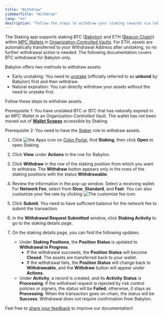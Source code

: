```yaml
---
title: "Withdraw"
sidebarTitle: "Withdraw"
lang: "en"
description: "Follow the steps to withdraw your staking rewards via Cobo Portal, ensuring secure and efficient management of your earnings."
---
```

<Info>The Staking app supports staking BTC ([Babylon](https://babylonlabs.io/)) and ETH ([Beacon Chain](https://ethereum.org/en/roadmap/beacon-chain/))) within [MPC Wallets](/en/portal/mpc-wallets/introduction) in [Organization-Controlled Vaults](/en/portal/mpc-wallets/ocw/create-mpc-vault). For ETH, assets are automatically transferred to your Withdrawal Address after unstaking, so no further withdrawal action is needed. The following documentation covers BTC withdrawal for Babylon only.</Info>

Babylon offers two methods to withdraw assets:

- Early unstaking: You need to [unstake](/en/apps/staking/unstake) (officially referred to as **unbond** by Babylon) first and then withdraw.
- Natural expiration: You can directly withdraw your assets without the need to unstake first.

Follow these steps to withdraw assets.

<Note>Prerequisite 1: You have unstaked BTC or BTC that has naturally expired in an MPC Wallet in an Organization-Controlled Vault. The wallet has not been moved out of [**Wallet Scopes**](/en/apps/app-settings) accessible by Staking.</Note>

<Note>Prerequisite 2: You need to have the [Staker](/en/portal/organization/roles-and-permissions) role to withdraw assets.</Note>

1. Click <img src="/en/images/common/icon_apps.svg" className="icon" alt="the Apps icon"/> on [Cobo Portal](https://portal.cobo.com/login), find **Staking**, then click **Open** to open Staking.
2. Click **View** under **Actions** in the row for Babylon.
3. Click **Withdraw** in the row of the staking position from which you want to withdraw. The **Withdraw** button appears only in the rows of the staking positions with the status **Withdrawable**.
4. Review the information in the pop-up window. Select a receiving wallet. For **Network Fee**, select from **Slow**, **Standard**, and **Fast**. You can also customize your fee rate by clicking <img src="/en/images/portal-apps/staking/setting.svg" className="icon" alt="The customize fee icon"/>. 
5. Click **Submit**. You need to have sufficient balance for the network fee to submit the transaction.
6. In the **Withdrawal Request Submitted** window, click **Staking Activity** to go to the staking details page.
7. On the staking details page, you can find the following updates.

    - Under **Staking Positions**, the **Position Status** is updated to **Withdrawal in Progress**.
        - If the withdrawal succeeds, the **Position Status** will become **Closed**. The assets are transferred back to your wallet.
        - If the withdrawal fails, the **Position Status** will change back to **Withdrawable**, and the **Withdraw** button will appear under **Actions**.
    - Under **Activity**, a record is created, and its **Activity Status** is **Processing**. If the withdrawl request is rejected by risk control policies or signers, the status will be **Failed**; otherwise, it stays as **Processing**. When the transaction goes on-chain, the status will be **Success**.
        <Info> Withdrawal does not require confirmation from Babylon.</Info>

<Tip>Feel free to [share your feedback](https://forms.zohopublic.com/cobo/form/DocumentFeedbackForm/formperma/QvLOhxJv1_JMsJ-1dleZ8Itb_7rzN-LtgvsDdxosoVI?referrername=manuals) to improve our documentation!</Tip>